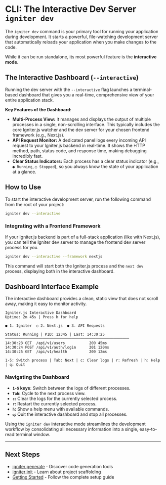 # CLI: The Interactive Dev Server `igniter dev`

The `igniter dev` command is your primary tool for running your application during development. It starts a powerful, file-watching development server that automatically reloads your application when you make changes to the code.

While it can be run standalone, its most powerful feature is the **interactive mode**.

## The Interactive Dashboard (`--interactive`)

Running the dev server with the `--interactive` flag launches a terminal-based dashboard that gives you a real-time, comprehensive view of your entire application stack.

**Key Features of the Dashboard:**

-   **Multi-Process View:** It manages and displays the output of multiple processes in a single, non-scrolling interface. This typically includes the core Igniter.js watcher and the dev server for your chosen frontend framework (e.g., Next.js).
-   **API Request Monitor:** A dedicated panel logs every incoming API request to your Igniter.js backend in real-time. It shows the HTTP method, path, status code, and response time, making debugging incredibly fast.
-   **Clear Status Indicators:** Each process has a clear status indicator (e.g., `● Running`, `○ Stopped`), so you always know the state of your application at a glance.

## How to Use

To start the interactive development server, run the following command from the root of your project:

```bash
igniter dev --interactive
```

### Integrating with a Frontend Framework

If your Igniter.js backend is part of a full-stack application (like with Next.js), you can tell the Igniter dev server to manage the frontend dev server process for you.

```bash
igniter dev --interactive --framework nextjs
```

This command will start both the Igniter.js process and the `next dev` process, displaying both in the interactive dashboard.

## Dashboard Interface Example

The interactive dashboard provides a clean, static view that does not scroll away, making it easy to monitor activity.

```text
Igniter.js Interactive Dashboard
Uptime: 2m 45s | Press h for help

● 1. Igniter  ○ 2. Next.js  ● 3. API Requests

Status: Running | PID: 12345 | Last: 14:30:25
────────────────────────────────────────────────────────
14:30:23 GET  /api/v1/users           200 45ms
14:30:24 POST /api/v1/auth/login      201 120ms
14:30:25 GET  /api/v1/health          200 12ms

1-5: Switch process | Tab: Next | c: Clear logs | r: Refresh | h: Help | q: Quit
```

### Navigating the Dashboard

-   **`1-5` keys:** Switch between the logs of different processes.
-   **`Tab`:** Cycle to the next process view.
-   **`c`:** Clear the logs for the currently selected process.
-   **`r`:** Restart the currently selected process.
-   **`h`:** Show a help menu with available commands.
-   **`q`:** Quit the interactive dashboard and stop all processes.

Using the `igniter dev` interactive mode streamlines the development workflow by consolidating all necessary information into a single, easy-to-read terminal window.

---

## Next Steps

- [igniter generate](/docs/cli-and-tooling/igniter-generate) - Discover code generation tools
- [igniter init](/docs/cli-and-tooling/igniter-init) - Learn about project scaffolding
- [Getting Started](/docs/getting-started) - Follow the complete setup guide
